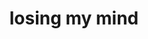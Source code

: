 ---
layout: '@layouts/ProjectDetails.astro'
title: losing my mind
slug: losing-my-mind
description:

# Status
type: open-source
status: in-progress
releaseDate:
artwork: true
order: 1

# Project
project: single
artist: ghstng
featured: []
team: ['ghstng']

# Progress
progress:
  songwriting: 
    lyrics: [ghstng]
    melody: [ghstng]
  vocals:
    lead: [ghstng]
    background: [ghstng]
  production: 
    producer: [_ghstng]
    electricGuitar: [_ghstng]
  engineering:
    mix: []
    master: []
  design: 
    artwork: [ghstng]

# Audio
songs:
  - name: V3
    artist: ghstng
    file: https://audio.jukehost.co.uk/TH0AeqOaLhMQM5eqvzeSqbN8q5usOJ84
    date: '2023-02-15'
  - name: V3 - Acapella
    artist: ghstng
    file: https://audio.jukehost.co.uk/1jqtIJb6oNpiMVl4qF29kC3JAGLg0als
    date: '2023-02-15'
  - name: V2
    artist: ghstng
    file: https://audio.jukehost.co.uk/jEIgTIiYNj45MmIFME2fPoUSAW45efnf
    date: '2023-02-12'
  - name: Production Starter
    artist: ghstng
    file: https://audio.jukehost.co.uk/2vox5p7jrgMiuPeKFw5OAh1QsJ1txV7h
    date: '2023-02-12'
  - name: Melody (Phone)
    artist: ghstng
    file: https://audio.jukehost.co.uk/TFOSfEZWqOJpQbCMNlwwznr2WRIvIiHc
    date: '2023-01-16'

# Files
filesProjectUrl: https://drive.google.com/drive/folders/1aVq9dnBPzRXfMir3SyFEQ9Lu1YsbEM4x?usp=share_link
files:
  - name: V3
    url: https://drive.google.com/drive/folders/1LKDHbj4BVMmoR21UBWuArQQ3GBaB-r3w?usp=share_link
    date: '2023-02-15'
    type: stems
  - name: V3 - Acapella
    url: https://drive.google.com/drive/folders/14yDDOn3rgufX-4CMCGvv4t5fYY2Uz1Q1?usp=share_link
    date: '2023-02-15'
    type: stems
  - name: V2
    url: https://drive.google.com/drive/folders/12czvJh7SA-gvVuGjwb4IOvwlg3clTKeQ?usp=share_link
    date: '2023-02-12'
    type: stems
  - name: Prod Starter
    url: https://drive.google.com/drive/folders/1TAsL5D44CNUfKgYp26O5jxwYu_XrG2CG?usp=share_link
    date: '2023-02-12'
    type: stems

# Release
spotifyUri:
spotify:
appleMusic:
youtubeMusic:
stems:
stemTags: []
---